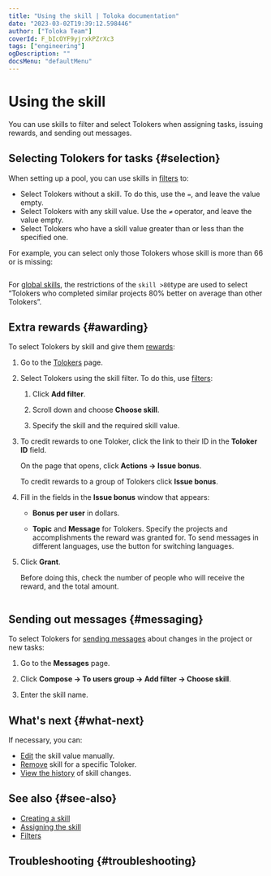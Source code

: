 ```yaml
---
title: "Using the skill | Toloka documentation"
date: "2023-03-02T19:39:12.598446"
author: ["Toloka Team"]
coverId: F_bIcOYF9yjrxkPZrXc3
tags: ["engineering"]
ogDescription: ""
docsMenu: "defaultMenu"
---
```



# Using the skill

You can use skills to filter and select Tolokers when assigning tasks, issuing rewards, and sending out messages.

## Selecting Tolokers for tasks {#selection}

When setting up a pool, you can use skills in [filters](/docs/guide/filters) to:

- Select Tolokers without a skill. To do this, use the `=`, and leave the value empty.
- Select Tolokers with any skill value. Use the `≠` operator, and leave the value empty.
- Select Tolokers who have a skill value greater than or less than the specified one.

For example, you can select only those Tolokers whose skill is more than 66 or is missing:

<Image withBackground imageId="1677773315899" alt="" />

For [global skills](/docs/guide/nav-cross-project), the restrictions of the `skill >80`type are used to select “Tolokers who completed similar projects 80% better on average than other Tolokers”.

## Extra rewards {#awarding}

To select Tolokers by skill and give them [rewards](/docs/glossary#reward):

1. Go to the [Tolokers](https://platform.toloka.ai/requester/workers) page.

1. Select Tolokers using the skill filter. To do this, use [filters](/docs/glossary#filters):

    1. Click **Add filter**.

    1. Scroll down and choose **Choose skill**.

    1. Specify the skill and the required skill value.

1. To credit rewards to one Toloker, click the link to their ID in the **Toloker ID** field.

    On the page that opens, click **Actions → Issue bonus**.

    To credit rewards to a group of Tolokers click **Issue bonus**.

1. Fill in the fields in the **Issue bonus** window that appears:

    - **Bonus per user** in dollars.

    - **Topic** and **Message** for Tolokers. Specify the projects and accomplishments the reward was granted for. To send messages in different languages, use the button for switching languages.

1. Click **Grant**.

    Before doing this, check the number of people who will receive the reward, and the total amount.

    <Cut title="Example">

    <Image width="490px" withBackground imageId="1675427130856" alt="" />

    </Cut>

## Sending out messages {#messaging}

To select Tolokers for [sending messages](/docs/guide/qa-assign) about changes in the project or new tasks:

1. Go to the **Messages** page.

1. Click **Compose → To users group → Add filter → Choose skill**.

1. Enter the skill name.

## What's next {#what-next}

If necessary, you can:

- [Edit](/docs/guide/nav-edit) the skill value manually.
- [Remove](/docs/guide/nav-delete) skill for a specific Toloker.
- [View the history](/docs/guide/nav-history) of skill changes.

## See also {#see-also}

- [Creating a skill](/docs/guide/nav-create)
- [Assigning the skill](/docs/guide/nav-assign)
- [Filters](/docs/guide/filters)

## Troubleshooting {#troubleshooting}

<FaqSkillForEveryPool/>

<FaqSkillForDifferentProjects/>

<TroubleshootingTraining/>

<ContactGuideSupport/>

